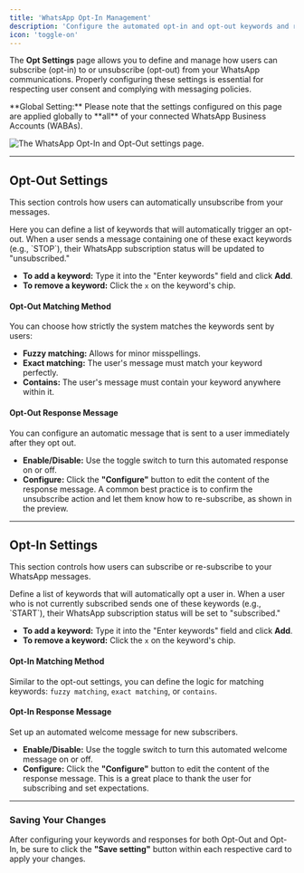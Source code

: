 ```yaml
---
title: 'WhatsApp Opt-In Management'
description: 'Configure the automated opt-in and opt-out keywords and responses for all your WhatsApp Business Accounts.'
icon: 'toggle-on'
---
```


The **Opt Settings** page allows you to define and manage how users can subscribe (opt-in) to or unsubscribe (opt-out) from your WhatsApp communications. Properly configuring these settings is essential for respecting user consent and complying with messaging policies.

<Info>
  **Global Setting:** Please note that the settings configured on this page are applied globally to **all** of your connected WhatsApp Business Accounts (WABAs).
</Info>

![The WhatsApp Opt-In and Opt-Out settings page.](https://sgp1.digitaloceanspaces.com/whatsera/c94f58fa-3765-4bcb-a1f4-f5ebf09b121d_opt_in.png)

---

## Opt-Out Settings

This section controls how users can automatically unsubscribe from your messages.

<Card title="Opt-Out Keywords" icon="comment-slash">
  Here you can define a list of keywords that will automatically trigger an opt-out. When a user sends a message containing one of these exact keywords (e.g., `STOP`), their WhatsApp subscription status will be updated to "unsubscribed."

  - **To add a keyword:** Type it into the "Enter keywords" field and click **Add**.
  - **To remove a keyword:** Click the `x` on the keyword's chip.
</Card>

#### Opt-Out Matching Method
You can choose how strictly the system matches the keywords sent by users:
- **Fuzzy matching:** Allows for minor misspellings.
- **Exact matching:** The user's message must match your keyword perfectly.
- **Contains:** The user's message must contain your keyword anywhere within it.

#### Opt-Out Response Message
You can configure an automatic message that is sent to a user immediately after they opt out.
- **Enable/Disable:** Use the toggle switch to turn this automated response on or off.
- **Configure:** Click the **"Configure"** button to edit the content of the response message. A common best practice is to confirm the unsubscribe action and let them know how to re-subscribe, as shown in the preview.

---

## Opt-In Settings

This section controls how users can subscribe or re-subscribe to your WhatsApp messages.

<Card title="Opt-In Keywords" icon="comment-dots">
  Define a list of keywords that will automatically opt a user in. When a user who is not currently subscribed sends one of these keywords (e.g., `START`), their WhatsApp subscription status will be set to "subscribed."

  - **To add a keyword:** Type it into the "Enter keywords" field and click **Add**.
  - **To remove a keyword:** Click the `x` on the keyword's chip.
</Card>

#### Opt-In Matching Method
Similar to the opt-out settings, you can define the logic for matching keywords: `fuzzy matching`, `exact matching`, or `contains`.

#### Opt-In Response Message
Set up an automated welcome message for new subscribers.
- **Enable/Disable:** Use the toggle switch to turn this automated welcome message on or off.
- **Configure:** Click the **"Configure"** button to edit the content of the response message. This is a great place to thank the user for subscribing and set expectations.

---

### Saving Your Changes

After configuring your keywords and responses for both Opt-Out and Opt-In, be sure to click the **"Save setting"** button within each respective card to apply your changes.